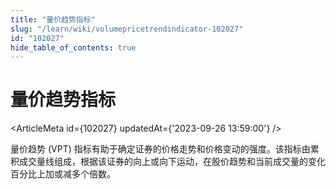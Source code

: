 ```yaml
---
title: "量价趋势指标"
slug: "/learn/wiki/volumepricetrendindicator-102027"
id: "102027"
hide_table_of_contents: true
---
```



# 量价趋势指标

<ArticleMeta id={102027} updatedAt={'2023-09-26 13:59:00'} />
<div className='border-solid border-b border-t-0 my-4 border-[var(--ifm-color-gray-300)]' />

量价趋势 (VPT) 指标有助于确定证券的价格走势和价格变动的强度。该指标由累积成交量线组成，根据该证券的向上或向下运动，在股价趋势和当前成交量的变化百分比上加或减多个倍数。
